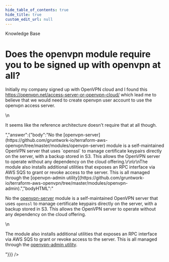 ```yaml
---
hide_table_of_contents: true
hide_title: true
custom_edit_url: null
---
```



<CenterLayout>
<span class="title">Knowledge Base</span>
<h1>Does the openvpn module require you to be signed up with openvpn at all?</h1>
<GitHub json={{"id":"D_kwDOF8slf84APF80","number":312,"author":{"login":"yorinasub17"},"title":"Does the openvpn module require you to be signed up with openvpn at all?","body":"Initially my company signed up with OpenVPN cloud and I found this https://openvpn.net/access-server-or-openvpn-cloud/ which lead me to believe that we would need to create openvpn user account to use the openvpn access server.\r\n\r\nIt seems like the reference architecture doesn't require that at all though.","bodyHTML":"<p dir=\"auto\">Initially my company signed up with OpenVPN cloud and I found this <a href=\"https://openvpn.net/access-server-or-openvpn-cloud/\" rel=\"nofollow\">https://openvpn.net/access-server-or-openvpn-cloud/</a> which lead me to believe that we would need to create openvpn user account to use the openvpn access server.</p>\n<p dir=\"auto\">It seems like the reference architecture doesn't require that at all though.</p>","answer":{"body":"No the [openvpn-server](https://github.com/gruntwork-io/terraform-aws-openvpn/tree/master/modules/openvpn-server) module is a self-maintained OpenVPN server that uses `openssl` to manage certificate keypairs directly on the server, with a backup stored in S3. This allows the OpenVPN server to operate without any dependency on the cloud offering.\r\n\r\nThe module also installs additional utilities that exposes an RPC interface via AWS SQS to grant or revoke access to the server. This is all managed through the [openvpn-admin utility](https://github.com/gruntwork-io/terraform-aws-openvpn/tree/master/modules/openvpn-admin).","bodyHTML":"<p dir=\"auto\">No the <a href=\"https://github.com/gruntwork-io/terraform-aws-openvpn/tree/master/modules/openvpn-server\">openvpn-server</a> module is a self-maintained OpenVPN server that uses <code class=\"notranslate\">openssl</code> to manage certificate keypairs directly on the server, with a backup stored in S3. This allows the OpenVPN server to operate without any dependency on the cloud offering.</p>\n<p dir=\"auto\">The module also installs additional utilities that exposes an RPC interface via AWS SQS to grant or revoke access to the server. This is all managed through the <a href=\"https://github.com/gruntwork-io/terraform-aws-openvpn/tree/master/modules/openvpn-admin\">openvpn-admin utility</a>.</p>"}}} />

</CenterLayout>
  

<!-- ##DOCS-SOURCER-START
{
  "sourcePlugin": "github-discussions",
  "hash": "40958170ddba43bb821c72bfc416f322"
}
##DOCS-SOURCER-END -->
